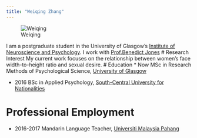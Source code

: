 ```yaml
---
title: "Weiqing Zhang"
---
```


![Weiqing](images/Weiqing.jpg)



I am a postgraduate student in the University of Glasgow's
[Institute of Neuroscience and Psychology](http://www.gla.ac.uk/researchinstitutes/neurosciencepsychology/).
I work with [Prof.Benedict Jones](https://www.gla.ac.uk/researchinstitutes/neurosciencepsychology/staff/benjones/)
# Research Interest
My current work focuses on the relationship between women's face width-to-height ratio and sexual desire.
# Education
* Now 
MSc in Research Methods of Psychological Science, [University of Glasgow](https://www.gla.ac.uk/)
  
* 2016
BSc in Applied Psychology, [South-Central University for Nationalities](http://www.scuec.edu.cn/)


# Professional Employment
* 2016-2017
Mandarin Language Teacher, [Universiti Malaysia Pahang](http://ump.edu.my/)

    